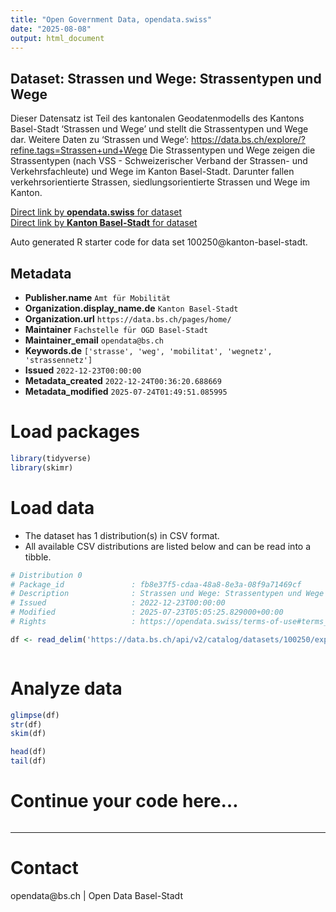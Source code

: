 ```yaml
---
title: "Open Government Data, opendata.swiss"
date: "2025-08-08"
output: html_document
---
```


## Dataset: Strassen und Wege: Strassentypen und Wege

Dieser Datensatz ist Teil des kantonalen Geodatenmodells des Kantons Basel-Stadt 'Strassen und Wege' und stellt die Strassentypen und Wege dar. Weitere Daten zu 'Strassen und Wege': [ https://data.bs.ch/explore/?refine.tags=Strassen+und+Wege](https://data.bs.ch/explore/?refine.tags=Strassen+und+Wege)
Die Strassentypen und Wege zeigen die Strassentypen (nach VSS - Schweizerischer Verband der Strassen- und Verkehrsfachleute) und Wege im Kanton Basel-Stadt. Darunter fallen verkehrsorientierte Strassen, siedlungsorientierte Strassen und Wege im Kanton.

[Direct link by **opendata.swiss** for dataset](https://opendata.swiss/de/dataset/strassen-und-wege-strassentypen-und-wege)<br>
[Direct link by **Kanton Basel-Stadt** for dataset](https://data.bs.ch/explore/dataset/100250/)

Auto generated R starter code for data set 100250@kanton-basel-stadt.

## Metadata

- **Publisher.name** `Amt für Mobilität`
- **Organization.display_name.de** `Kanton Basel-Stadt`
- **Organization.url** `https://data.bs.ch/pages/home/`
- **Maintainer** `Fachstelle für OGD Basel-Stadt`
- **Maintainer_email** `opendata@bs.ch`
- **Keywords.de** `['strasse', 'weg', 'mobilitat', 'wegnetz', 'strassennetz']`
- **Issued** `2022-12-23T00:00:00`
- **Metadata_created** `2022-12-24T00:36:20.688669`
- **Metadata_modified** `2025-07-24T01:49:51.085995`


# Load packages

```r

library(tidyverse)
library(skimr)

```

# Load data

-   The dataset has 1 distribution(s) in CSV format.
-   All available CSV distributions are listed below and can be read into a tibble.

```r

# Distribution 0
# Package_id               : fb8e37f5-cdaa-48a8-8e3a-08f9a71469cf
# Description              : Strassen und Wege: Strassentypen und Wege (csv)
# Issued                   : 2022-12-23T00:00:00
# Modified                 : 2025-07-23T05:05:25.829000+00:00
# Rights                   : https://opendata.swiss/terms-of-use#terms_by

df <- read_delim('https://data.bs.ch/api/v2/catalog/datasets/100250/exports/csv?use_labels=true')



```

# Analyze data

```r

glimpse(df)
str(df)
skim(df)

head(df)
tail(df)

```

# Continue your code here...

```r

```

------------------------------------------------------------------------

# Contact

opendata@bs.ch | Open Data Basel-Stadt
